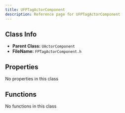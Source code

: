 ```yaml
---
title: UFPTagActorComponent
description: Reference page for UFPTagActorComponent
---
```


## Class Info
- __Parent Class:__ `UActorComponent`
- __FileName:__ `FPTagActorComponent.h`

## Properties

No properties in this class

## Functions

No functions in this class
